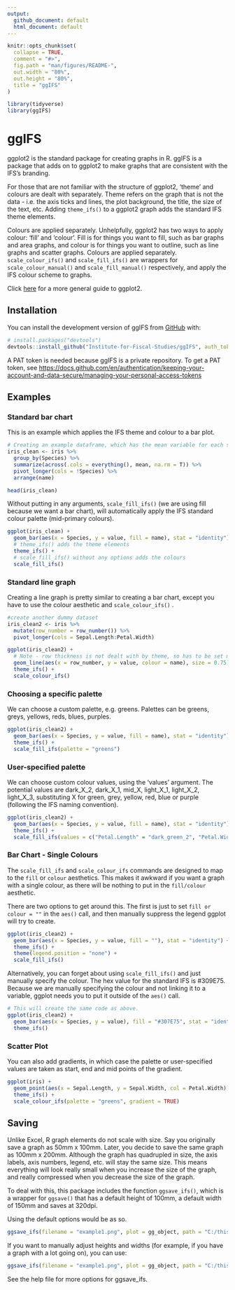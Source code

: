 ```yaml
---
output:
  github_document: default
  html_document: default
---
```


<!-- README.md is generated from README.Rmd. Please edit that file -->

```r
knitr::opts_chunk$set(
  collapse = TRUE,
  comment = "#>",
  fig.path = "man/figures/README-",
  out.width = "80%",
  out.height = "80%",
  title = "ggIFS"
)

library(tidyverse)
library(ggIFS)
```

# ggIFS

<!-- badges: start -->

<!-- badges: end -->

ggplot2 is the standard package for creating graphs in R. ggIFS is a package that adds on to ggplot2 to make graphs that are consistent with the IFS's branding.

For those that are not familiar with the structure of ggplot2, 'theme' and colours are dealt with separately. Theme refers on the graph that is not the data - i.e. the axis ticks and lines, the plot background, the title, the size of the text, etc. Adding `theme_ifs()` to a ggplot2 graph adds the standard IFS theme elements.

Colours are applied separately. Unhelpfully, ggplot2 has two ways to apply colour: 'fill' and 'colour'. Fill is for things you want to fill, such as bar graphs and area graphs, and colour is for things you want to outline, such as line graphs and scatter graphs. Colours are applied separately. `scale_colour_ifs()` and `scale_fill_ifs()` are wrappers for `scale_colour_manual()` and `scale_fill_manual()` respectively, and apply the IFS colour scheme to graphs.

Click [here](https://ggplot2-book.org/) for a more general guide to ggplot2.

## Installation

You can install the development version of ggIFS from [GitHub](https://github.com/) with:

``` r
# install.packages("devtools")
devtools::install_github("Institute-for-Fiscal-Studies/ggIFS", auth_token = "INSERT_PAT_TOKEN")
```

A PAT token is needed because ggIFS is a private repository. To get a PAT token, see <https://docs.github.com/en/authentication/keeping-your-account-and-data-secure/managing-your-personal-access-tokens>

## Examples

### Standard bar chart

This is an example which applies the IFS theme and colour to a bar plot.

```r
# Creating an example dataframe, which has the mean variable for each species. Iris is a built-in dataset used for examples. 
iris_clean <- iris %>%
  group_by(Species) %>%
  summarize(across(.cols = everything(), mean, na.rm = T)) %>% 
  pivot_longer(cols = !Species) %>%
  arrange(name)

head(iris_clean)
```

Without putting in any arguments, `scale_fill_ifs()` (we are using fill because we want a bar chart), will automatically apply the IFS standard colour palette (mid-primary colours).

```r

ggplot(iris_clean) +
  geom_bar(aes(x = Species, y = value, fill = name), stat = "identity") +
  # theme_ifs() adds the theme elements
  theme_ifs() +
  # scale_fill_ifs() without any options adds the colours
  scale_fill_ifs()
```

### Standard line graph

Creating a line graph is pretty similar to creating a bar chart, except you have to use the colour aesthetic and `scale_colour_ifs()` .

```r
#create another dummy dataset
iris_clean2 <- iris %>%
  mutate(row_number = row_number()) %>%
  pivot_longer(cols = Sepal.Length:Petal.Width)

ggplot(iris_clean2) +
  # Note - row thickness is not dealt with by theme, so has to be set manually
  geom_line(aes(x = row_number, y = value, colour = name), size = 0.75) +
  theme_ifs() +
  scale_colour_ifs() 
```

### Choosing a specific palette

We can choose a custom palette, e.g. greens. Palettes can be greens, greys, yellows, reds, blues, purples.

```r
ggplot(iris_clean2) +
  geom_bar(aes(x = Species, y = value, fill = name), stat = "identity") +
  theme_ifs() +
  scale_fill_ifs(palette = "greens")
```

### User-specified palette

We can choose custom colour values, using the 'values' argument. The potential values are dark_X_2, dark_X_1, mid_X, light_X_1, light_X_2, light_X_3, substituting X for green, grey, yellow, red, blue or purple (following the IFS naming convention).

```r
ggplot(iris_clean2) +
  geom_bar(aes(x = Species, y = value, fill = name), stat = "identity") +
  theme_ifs() +
  scale_fill_ifs(values = c("Petal.Length" = "dark_green_2", "Petal.Width" = "dark_purple_1", "Sepal.Length" = "mid_yellow", "Sepal.Width" = "light_grey_3"))

```

### Bar Chart - Single Colours

The `scale_fill_ifs` and `scale_colour_ifs` commands are designed to map to the `fill` or `colour` aesthetics. This makes it awkward if you want a graph with a single colour, as there will be nothing to put in the `fill/colour` aesthetic.

There are two options to get around this. The first is just to set `fill or colour = ""` in the `aes()` call, and then manually suppress the legend ggplot will try to create.

```r
ggplot(iris_clean2) +
  geom_bar(aes(x = Species, y = value, fill = ""), stat = "identity") +
  theme_ifs() +
  theme(legend.position = "none") +
  scale_fill_ifs()

```

Alternatively, you can forget about using `scale_fill_ifs()` and just manually specify the colour. The hex value for the standard IFS is #309E75. Because we are manually specifying the colour and not linking it to a variable, ggplot needs you to put it outside of the `aes()` call.

```r
# This will create the same code as above. 
ggplot(iris_clean2) +
  geom_bar(aes(x = Species, y = value), fill = "#307E75", stat = "identity")+
  theme_ifs()
```

### Scatter Plot

You can also add gradients, in which case the palette or user-specified values are taken as start, end and mid points of the gradient.

```r
ggplot(iris) +
  geom_point(aes(x = Sepal.Length, y = Sepal.Width, col = Petal.Width)) +
  theme_ifs() +
  scale_colour_ifs(palette = "greens", gradient = TRUE)

```

## Saving

Unlike Excel, R graph elements do not scale with size. Say you originally save a graph as 50mm x 100mm. Later, you decide to save the same graph as 100mm x 200mm. Although the graph has quadrupled in size, the axis labels, axis numbers, legend, etc. will stay the same size. This means everything will look really small when you increase the size of the graph, and really compressed when you decrease the size of the graph.

To deal with this, this package includes the function `ggsave_ifs()`, which is a wrapper for `ggsave()` that has a default height of 100mm, a default width of 150mm and saves at 320dpi.

Using the default options would be as so.

```r
ggsave_ifs(filename = "example1.png", plot = gg_object, path = "C:/this_directory")
```

If you want to manually adjust heights and widths (for example, if you have a graph with a lot going on), you can use:

```r
ggsave_ifs(filename = "example1.png", plot = gg_object, path = "C:/this_directory", height = 200, width = 300)
```

See the help file for more options for ggsave_ifs.
